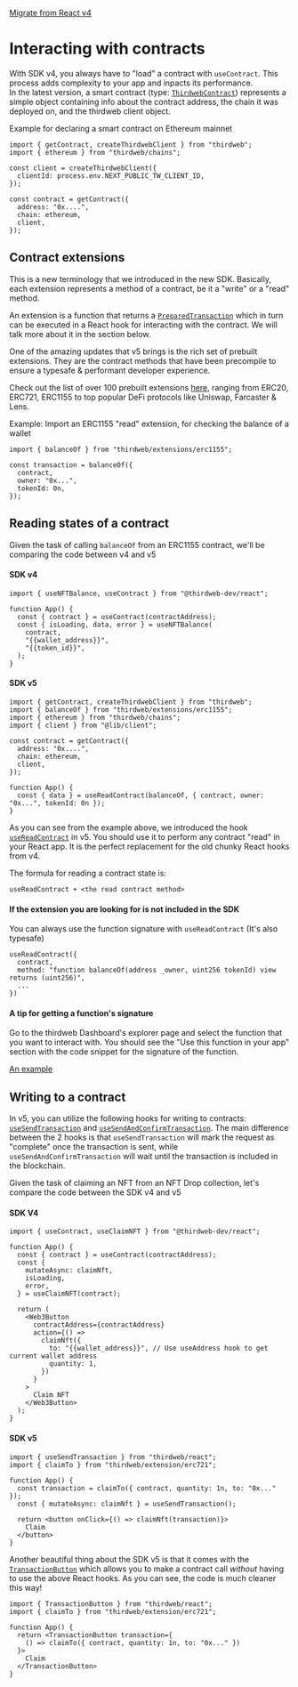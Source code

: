 [Migrate from React v4](/react/v5/migrate)

# Interacting with contracts

With SDK v4, you always have to "load" a contract with `useContract`. This process adds complexity to your app and inpacts its performance.  
In the latest version, a smart contract (type: [`ThirdwebContract`](/references/typescript/v5/ThirdwebContract)) represents a simple object containing info about the contract address, the chain it was deployed on, and the thirdweb client object.

Example for declaring a smart contract on Ethereum mainnet
```tsx
import { getContract, createThirdwebClient } from "thirdweb";
import { ethereum } from "thirdweb/chains";

const client = createThirdwebClient({
  clientId: process.env.NEXT_PUBLIC_TW_CLIENT_ID,
});

const contract = getContract({
  address: "0x....",
  chain: ethereum,
  client,
});
```

## Contract extensions

This is a new terminology that we introduced in the new SDK. Basically, each extension represents a method of a contract, be it a "write" or a "read" method.

An extension is a function that returns a [`PreparedTransaction`](/references/typescript/v5/PreparedTransaction) which in turn can be executed in a React hook for interacting with the contract. We will talk more about it in the section below.

One of the amazing updates that v5 brings is the rich set of prebuilt extensions. They are the contract methods that have been precompile to ensure a typesafe & performant developer experience.

Check out the list of over 100 prebuilt extensions [here](/typescript/v5/extensions/built-in), ranging from ERC20, ERC721, ERC1155 to top popular DeFi protocols like Uniswap, Farcaster & Lens.

Example: Import an ERC1155 "read" extension, for checking the balance of a wallet
```tsx
import { balanceOf } from "thirdweb/extensions/erc1155";

const transaction = balanceOf({
  contract,
  owner: "0x...",
  tokenId: 0n,
});
```

## Reading states of a contract
Given the task of calling `balanceOf` from an ERC1155 contract, we'll be comparing the code between v4 and v5

#### SDK v4
```tsx
import { useNFTBalance, useContract } from "@thirdweb-dev/react";

function App() {
  const { contract } = useContract(contractAddress);
  const { isLoading, data, error } = useNFTBalance(
    contract,
    "{{wallet_address}}",
    "{{token_id}}",
  );
}

```

#### SDK v5
```tsx
import { getContract, createThirdwebClient } from "thirdweb";
import { balanceOf } from "thirdweb/extensions/erc1155";
import { ethereum } from "thirdweb/chains";
import { client } from "@lib/client";

const contract = getContract({
  address: "0x....",
  chain: ethereum,
  client,
});

function App() {
  const { data } = useReadContract(balanceOf, { contract, owner: "0x...", tokenId: 0n });
}
```

As you can see from the example above, we introduced the hook [`useReadContract`](/references/typescript/v5/useReadContract) in v5.
You should use it to perform any contract "read" in your React app.
It is the perfect replacement for the old chunky React hooks from v4. 

The formula for reading a contract state is:
```
useReadContract + <the read contract method>
```

#### If the extension you are looking for is not included in the SDK
You can always use the function signature with `useReadContract` (It's also typesafe)
```tsx
useReadContract({
  contract,
  method: "function balanceOf(address _owner, uint256 tokenId) view returns (uint256)",
  ...
})
```

#### A tip for getting a function's signature
Go to the thirdweb Dashboard's explorer page and select the function that you want to interact with.
You should see the "Use this function in your app" section with the code snippet for the signature of the function.

[An example](https://thirdweb.com/avalanche-fuji/0xd5e815241882676F772A624E3892b27Ff3a449c4/explorer?name=balanceOf)


## Writing to a contract
In v5, you can utilize the following hooks for writing to contracts: [`useSendTransaction`](/references/typescript/v5/useSendTransaction) and [`useSendAndConfirmTransaction`](/references/typescript/v5/useSendAndConfirmTransaction).
The main difference between the 2 hooks is that `useSendTransaction` will mark the request as "complete" once the transaction is sent,
while `useSendAndConfirmTransaction` will wait until the transaction is included in the blockchain.

Given the task of claiming an NFT from an NFT Drop collection, let's compare the code between the SDK v4 and v5


#### SDK V4
```tsx
import { useContract, useClaimNFT } from "@thirdweb-dev/react";

function App() {
  const { contract } = useContract(contractAddress);
  const {
    mutateAsync: claimNft,
    isLoading,
    error,
  } = useClaimNFT(contract);

  return (
    <Web3Button
      contractAddress={contractAddress}
      action={() =>
        claimNft({
          to: "{{wallet_address}}", // Use useAddress hook to get current wallet address
          quantity: 1,
        })
      }
    >
      Claim NFT
    </Web3Button>
  );
}
```

#### SDK v5
```tsx
import { useSendTransaction } from "thirdweb/react";
import { claimTo } from "thirdweb/extension/erc721";

function App() {
  const transaction = claimTo({ contract, quantity: 1n, to: "0x..." });
  const { mutateAsync: claimNft } = useSendTransaction();

  return <button onClick={() => claimNft(transaction)}>
    Claim
  </button>
}
```

Another beautiful thing about the SDK v5 is that it comes with the [`TransactionButton`](/references/typescript/v5/TransactionButton) 
which allows you to make a contract call _without_ having to use the above React hooks. As you can see, the code is much cleaner this way!

```tsx
import { TransactionButton } from "thirdweb/react";
import { claimTo } from "thirdweb/extension/erc721";

function App() {
  return <TransactionButton transaction={
    () => claimTo({ contract, quantity: 1n, to: "0x..." })
  }>
    Claim
  </TransactionButton>
}
```
